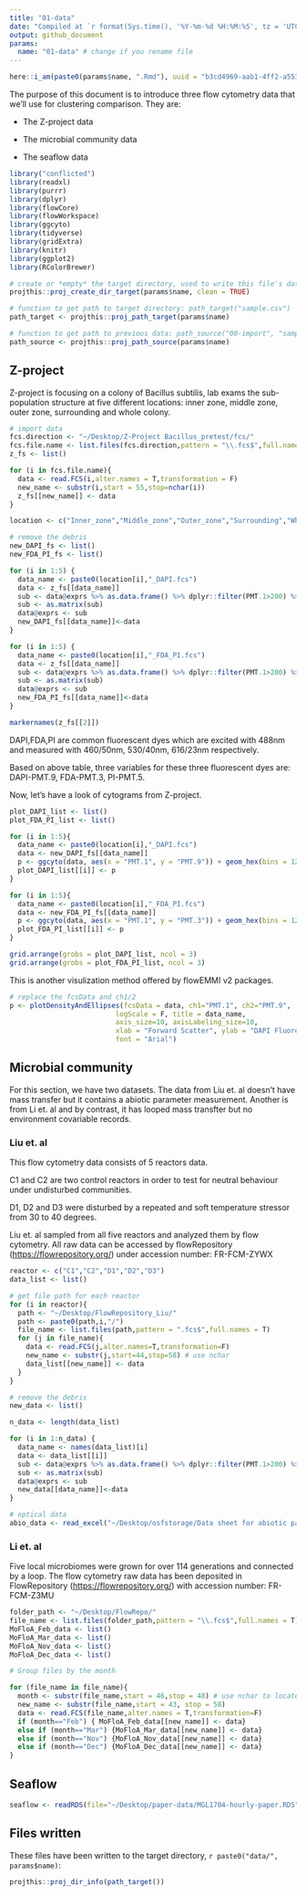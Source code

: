 ```yaml
---
title: "01-data"
date: "Compiled at `r format(Sys.time(), '%Y-%m-%d %H:%M:%S', tz = 'UTC')` UTC"
output: github_document
params:
  name: "01-data" # change if you rename file
---
```


```r
here::i_am(paste0(params$name, ".Rmd"), uuid = "b3cd4969-aab1-4ff2-a553-9df4269240e4")
```

The purpose of this document is to introduce three flow cytometry data that we'll use for clustering comparison. They are:

-   The Z-project data

-   The microbial community data

-   The seaflow data

```r
library("conflicted")
library(readxl)
library(purrr)
library(dplyr)
library(flowCore)
library(flowWorkspace)
library(ggcyto)
library(tidyverse)
library(gridExtra)
library(knitr)
library(ggplot2)
library(RColorBrewer)
```

```r
# create or *empty* the target directory, used to write this file's data: 
projthis::proj_create_dir_target(params$name, clean = TRUE)

# function to get path to target directory: path_target("sample.csv")
path_target <- projthis::proj_path_target(params$name)

# function to get path to previous data: path_source("00-import", "sample.csv")
path_source <- projthis::proj_path_source(params$name)
```

## Z-project

Z-project is focusing on a colony of Bacillus subtilis, lab exams the sub-population structure at five different locations: inner zone, middle zone, outer zone, surrounding and whole colony. 

```r
# import data
fcs.direction <- "~/Desktop/Z-Project Bacillus_pretest/fcs/"
fcs.file.name <- list.files(fcs.direction,pattern = "\\.fcs$",full.names = T)
z_fs <- list()

for (i in fcs.file.name){
  data <- read.FCS(i,alter.names = T,transformation = F)
  new_name <- substr(i,start = 55,stop=nchar(i))
  z_fs[[new_name]] <- data
}

location <- c("Inner_zone","Middle_zone","Outer_zone","Surrounding","Whole_colony")

# remove the debris
new_DAPI_fs <- list()
new_FDA_PI_fs <- list()

for (i in 1:5) {
  data_name <- paste0(location[i],"_DAPI.fcs")
  data <- z_fs[[data_name]]
  sub <- data@exprs %>% as.data.frame() %>% dplyr::filter(PMT.1>200) %>% dplyr::filter(PMT.9>200)
  sub <- as.matrix(sub)
  data@exprs <- sub
  new_DAPI_fs[[data_name]]<-data
}

for (i in 1:5) {
  data_name <- paste0(location[i],"_FDA_PI.fcs")
  data <- z_fs[[data_name]]
  sub <- data@exprs %>% as.data.frame() %>% dplyr::filter(PMT.1>200) %>% dplyr::filter(PMT.3>200) %>% dplyr::filter(PMT.5>200)
  sub <- as.matrix(sub)
  data@exprs <- sub
  new_FDA_PI_fs[[data_name]]<-data
}
```

```r
markernames(z_fs[[2]])
```

DAPI,FDA,PI are common fluorescent dyes which are excited with 488nm and measured with 460/50nm, 530/40nm, 616/23nm respectively. 

Based on above table, three variables for these three fluorescent dyes are: DAPI-PMT.9, FDA-PMT.3, PI-PMT.5.

Now, let's have a look of cytograms from Z-project.
```r
plot_DAPI_list <- list()
plot_FDA_PI_list <- list()

for (i in 1:5){
  data_name <- paste0(location[i],"_DAPI.fcs")
  data <- new_DAPI_fs[[data_name]]
  p <- ggcyto(data, aes(x = "PMT.1", y = "PMT.9")) + geom_hex(bins = 128)
  plot_DAPI_list[[i]] <- p
}

for (i in 1:5){
  data_name <- paste0(location[i],"_FDA_PI.fcs")
  data <- new_FDA_PI_fs[[data_name]]
  p <- ggcyto(data, aes(x = "PMT.1", y = "PMT.3")) + geom_hex(bins = 128)
  plot_FDA_PI_list[[i]] <- p
}

grid.arrange(grobs = plot_DAPI_list, ncol = 3)
grid.arrange(grobs = plot_FDA_PI_list, ncol = 3)
```

This is another visulization method offered by flowEMMI v2 packages.
```r
# replace the fcsData and ch1/2
p <- plotDensityAndEllipses(fcsData = data, ch1="PMT.1", ch2="PMT.9",
                          logScale = F, title = data_name,
                          axis_size=10, axisLabeling_size=10,
                          xlab = "Forward Scatter", ylab = "DAPI Fluorescence", 
                          font = "Arial")
```

## Microbial community

For this section, we have two datasets. The data from Liu et. al doesn't have mass transfer but it contains a abiotic parameter measurement. Another is from Li et. al and by contrast, it has looped mass transfter but no environment covariable records. 

### Liu et. al

This flow cytometry data consists of 5 reactors data.

C1 and C2 are two control reactors in order to test for neutral behaviour under undisturbed communities.

D1, D2 and D3 were disturbed by a repeated and soft temperature stressor from 30 to 40 degrees.

Liu et. al sampled from all five reactors and analyzed them by flow cytometry. All raw data can be accessed by flowRepository (<https://flowrepository.org/>) under accession number: FR-FCM-ZYWX

```r
reactor <- c("C1","C2","D1","D2","D3")
data_list <- list()

# get file path for each reactor
for (i in reactor){
  path <- "~/Desktop/FlowRepository_Liu/"
  path <- paste0(path,i,"/")
  file_name <- list.files(path,pattern = ".fcs$",full.names = T)
  for (j in file_name){
    data <- read.FCS(j,alter.names=T,transformation=F)
    new_name <- substr(j,start=44,stop=58) # use nchar
    data_list[[new_name]] <- data
  }
}

# remove the debris
new_data <- list()

n_data <- length(data_list)

for (i in 1:n_data) {
  data_name <- names(data_list)[i]
  data <- data_list[[i]]
  sub <- data@exprs %>% as.data.frame() %>% dplyr::filter(PMT.1>200) %>% dplyr::filter(PMT.9>1000)
  sub <- as.matrix(sub)
  data@exprs <- sub
  new_data[[data_name]]<-data
}

# optical data
abio_data <- read_excel("~/Desktop/osfstorage/Data sheet for abiotic parameters.xlsx")
```

### Li et. al

Five local microbiomes were grown for over 114 generations and connected by a loop. The flow cytometry raw data has been deposited in FlowRepository (<https://flowrepository.org/>) with accession number: FR-FCM-Z3MU

```r
folder_path <- "~/Desktop/FlowRepo/"
file_name <- list.files(folder_path,pattern = "\\.fcs$",full.names = T)
MoFloA_Feb_data <- list()
MoFloA_Mar_data <- list()
MoFloA_Nov_data <- list()
MoFloA_Dec_data <- list()

# Group files by the month

for (file_name in file_name){
  month <- substr(file_name,start = 46,stop = 48) # use nchar to locate
  new_name <- substr(file_name,start = 43, stop = 58)
  data <- read.FCS(file_name,alter.names = T,transformation=F)
  if (month=="Feb") { MoFloA_Feb_data[[new_name]] <- data}
  else if (month=="Mar") {MoFloA_Mar_data[[new_name]] <- data}
  else if (month=="Nov") {MoFloA_Nov_data[[new_name]] <- data}
  else if (month=="Dec") {MoFloA_Dec_data[[new_name]] <- data}
}

```


## Seaflow
```r
seaflow <- readRDS(file="~/Desktop/paper-data/MGL1704-hourly-paper.RDS")
```


## Files written

These files have been written to the target directory, `r paste0("data/", params$name)`:

```r
projthis::proj_dir_info(path_target())
```

